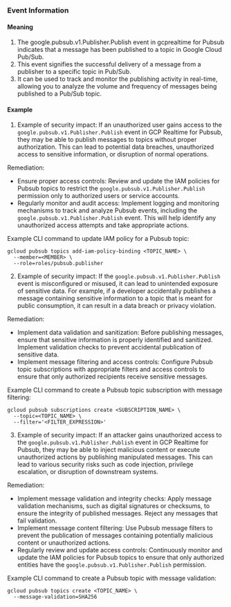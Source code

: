 
### Event Information

#### Meaning

1. The google.pubsub.v1.Publisher.Publish event in gcprealtime for Pubsub indicates that a message has been published to a topic in Google Cloud Pub/Sub.
2. This event signifies the successful delivery of a message from a publisher to a specific topic in Pub/Sub.
3. It can be used to track and monitor the publishing activity in real-time, allowing you to analyze the volume and frequency of messages being published to a Pub/Sub topic.

#### Example

1. Example of security impact: If an unauthorized user gains access to the `google.pubsub.v1.Publisher.Publish` event in GCP Realtime for Pubsub, they may be able to publish messages to topics without proper authorization. This can lead to potential data breaches, unauthorized access to sensitive information, or disruption of normal operations.

Remediation:
- Ensure proper access controls: Review and update the IAM policies for Pubsub topics to restrict the `google.pubsub.v1.Publisher.Publish` permission only to authorized users or service accounts.
- Regularly monitor and audit access: Implement logging and monitoring mechanisms to track and analyze Pubsub events, including the `google.pubsub.v1.Publisher.Publish` event. This will help identify any unauthorized access attempts and take appropriate actions.

Example CLI command to update IAM policy for a Pubsub topic:
```
gcloud pubsub topics add-iam-policy-binding <TOPIC_NAME> \
  --member=<MEMBER> \
  --role=roles/pubsub.publisher
```

2. Example of security impact: If the `google.pubsub.v1.Publisher.Publish` event is misconfigured or misused, it can lead to unintended exposure of sensitive data. For example, if a developer accidentally publishes a message containing sensitive information to a topic that is meant for public consumption, it can result in a data breach or privacy violation.

Remediation:
- Implement data validation and sanitization: Before publishing messages, ensure that sensitive information is properly identified and sanitized. Implement validation checks to prevent accidental publication of sensitive data.
- Implement message filtering and access controls: Configure Pubsub topic subscriptions with appropriate filters and access controls to ensure that only authorized recipients receive sensitive messages.

Example CLI command to create a Pubsub topic subscription with message filtering:
```
gcloud pubsub subscriptions create <SUBSCRIPTION_NAME> \
  --topic=<TOPIC_NAME> \
  --filter='<FILTER_EXPRESSION>'
```

3. Example of security impact: If an attacker gains unauthorized access to the `google.pubsub.v1.Publisher.Publish` event in GCP Realtime for Pubsub, they may be able to inject malicious content or execute unauthorized actions by publishing manipulated messages. This can lead to various security risks such as code injection, privilege escalation, or disruption of downstream systems.

Remediation:
- Implement message validation and integrity checks: Apply message validation mechanisms, such as digital signatures or checksums, to ensure the integrity of published messages. Reject any messages that fail validation.
- Implement message content filtering: Use Pubsub message filters to prevent the publication of messages containing potentially malicious content or unauthorized actions.
- Regularly review and update access controls: Continuously monitor and update the IAM policies for Pubsub topics to ensure that only authorized entities have the `google.pubsub.v1.Publisher.Publish` permission.

Example CLI command to create a Pubsub topic with message validation:
```
gcloud pubsub topics create <TOPIC_NAME> \
  --message-validation=SHA256
```

